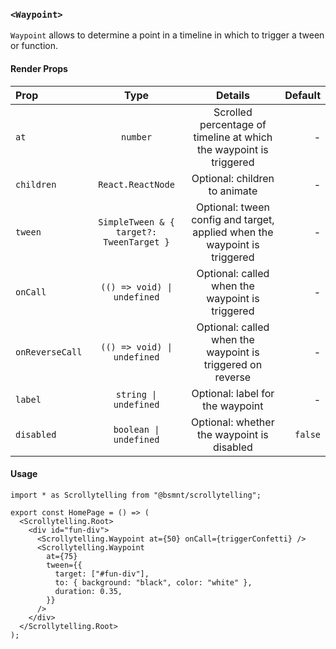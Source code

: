 ### `<Waypoint>`

`Waypoint` allows to determine a point in a timeline in which to trigger a tween or function.

#### Render Props

| Prop            |                   Type                   |                                  Details                                  | Default |
| :-------------- | :--------------------------------------: | :-----------------------------------------------------------------------: | ------: |
| `at`            |                 `number`                 |    Scrolled percentage of timeline at which the waypoint is triggered     |       - |
| `children`      |            `React.ReactNode`             |                       Optional: children to animate                       |       - |
| `tween`         | `SimpleTween & { target?: TweenTarget }` | Optional: tween config and target, applied when the waypoint is triggered |       - |
| `onCall`        |       `(() => void) \| undefined`        |              Optional: called when the waypoint is triggered              |       - |
| `onReverseCall` |       `(() => void) \| undefined`        |        Optional: called when the waypoint is triggered on reverse         |       - |
| `label`         |          `string \| undefined`           |                     Optional: label for the waypoint                      |       - |
| `disabled`      |          `boolean \| undefined`          |                Optional: whether the waypoint is disabled                 | `false` |

#### Usage

```tsx copy
import * as Scrollytelling from "@bsmnt/scrollytelling";

export const HomePage = () => (
  <Scrollytelling.Root>
    <div id="fun-div">
      <Scrollytelling.Waypoint at={50} onCall={triggerConfetti} />
      <Scrollytelling.Waypoint
        at={75}
        tween={{
          target: ["#fun-div"],
          to: { background: "black", color: "white" },
          duration: 0.35,
        }}
      />
    </div>
  </Scrollytelling.Root>
);
```

